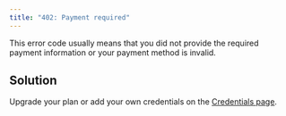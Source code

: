 ```yaml
---
title: "402: Payment required"
---
```


This error code usually means that you did not provide the required payment information or your payment method is invalid.

## Solution
Upgrade your plan or add your own credentials on the [Credentials page](https://platform.keywordsai.co/platform/api/credentials).